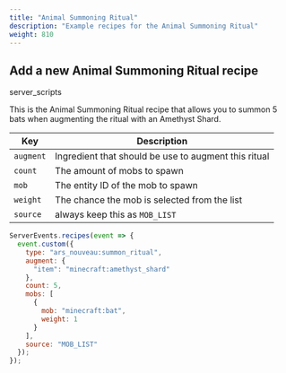 ```yaml
---
title: "Animal Summoning Ritual"
description: "Example recipes for the Animal Summoning Ritual"
weight: 810
---
```


## Add a new Animal Summoning Ritual recipe

<span class="badge text-bg-dark server-scripts">server_scripts</span>

This is the Animal Summoning Ritual recipe that allows you to summon 5 bats when augmenting the ritual with an Amethyst Shard.

| Key       | Description                                          |
|-----------|------------------------------------------------------|
| `augment` | Ingredient that should be use to augment this ritual |
| `count`   | The amount of mobs to spawn                          |
| `mob`     | The entity ID of the mob to spawn                    |
| `weight`  | The chance the mob is selected from the list         |
| `source`  | always keep this as `MOB_LIST`                       |

```js
ServerEvents.recipes(event => {
  event.custom({
    type: "ars_nouveau:summon_ritual",
    augment: {
      "item": "minecraft:amethyst_shard"
    },
    count: 5,
    mobs: [
      {
        mob: "minecraft:bat",
        weight: 1
      }
    ],
    source: "MOB_LIST"
  });
});
```
